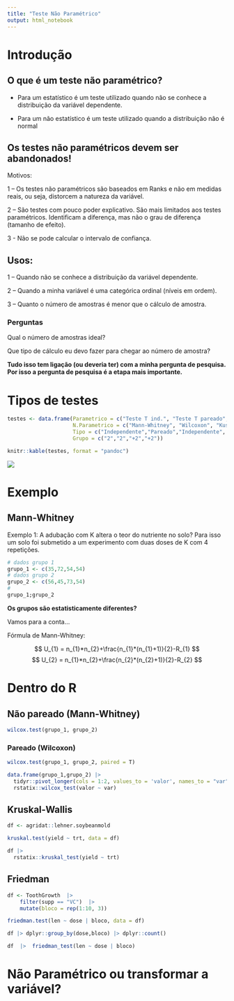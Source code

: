 ```yaml
---
title: "Teste Não Paramétrico"
output: html_notebook
---
```


# Introdução

## O que é um teste não paramétrico?

- Para um estatístico é um teste utilizado quando não se conhece a distribuição da variável dependente.

- Para um não estatístico é um teste utilizado quando a distribuição não é normal


## Os testes não paramétricos devem ser **abandonados!** 

Motivos:

1 – Os testes não paramétricos são baseados em Ranks e não em medidas reais, ou seja, distorcem a natureza da variável.

2 – São testes com pouco poder explicativo. São mais limitados aos testes paramétricos. Identificam a diferença, mas não o grau de diferença (tamanho de efeito).

3 - Não se pode calcular o intervalo de confiança.

## Usos:

1 – Quando não se conhece a distribuição da variável dependente.

2 – Quando a minha variável é uma categórica ordinal (níveis em ordem).

3 – Quanto o número de amostras é menor que o cálculo de amostra.

### Perguntas

Qual o número de amostras ideal?

Que tipo de cálculo eu devo fazer para chegar ao número de amostra?

**Tudo isso tem ligação (ou deveria ter) com a minha pergunta de pesquisa. Por isso a pergunta de pesquisa é a etapa mais importante.**


# Tipos de testes

```r
testes <- data.frame(Parametrico = c("Teste T ind.", "Teste T pareado", "Anova ind.", "Anova pareada"), 
                     N.Parametrico = c("Mann-Whitney", "Wilcoxon", "Kuskal-Wallis", "Friedman"), 
                     Tipo = c("Independente","Pareado","Independente", "Pareado"),
                     Grupo = c("2","2","+2","+2"))

knitr::kable(testes, format = "pandoc")
```

![](https://marcoarmello.files.wordpress.com/2012/05/teste-estatistico-marco-mello.001.png)

# Exemplo 

## Mann-Whitney

Exemplo 1: 
A adubação com K altera o teor do nutriente no solo?
Para isso um solo foi submetido a um experimento com duas doses de K com 4 repetições. 

```r
# dados grupo 1
grupo_1 <- c(35,72,54,54)
# dados grupo 2
grupo_2 <- c(56,45,73,54)
# 
grupo_1;grupo_2
```

**Os grupos são estatisticamente diferentes?**

Vamos para a conta...

Fórmula de Mann-Whitney:

$$ U_{1} = n_{1}*n_{2}+\frac{n_{1}*(n_{1}+1)}{2}-R_{1} $$
$$ U_{2} = n_{1}*n_{2}+\frac{n_{2}*(n_{2}+1)}{2}-R_{2} $$

# Dentro do R

## Não pareado (Mann-Whitney)

```r
wilcox.test(grupo_1, grupo_2)
```

### Pareado (Wilcoxon)

```r
wilcox.test(grupo_1, grupo_2, paired = T)

data.frame(grupo_1,grupo_2) |> 
  tidyr::pivot_longer(cols = 1:2, values_to = 'valor', names_to = "var") |> 
  rstatix::wilcox_test(valor ~ var)
```

## Kruskal-Wallis

```r
df <- agridat::lehner.soybeanmold

kruskal.test(yield ~ trt, data = df)

df |> 
  rstatix::kruskal_test(yield ~ trt)

```

## Friedman

```r
df <- ToothGrowth  |> 
    filter(supp == "VC")  |> 
    mutate(bloco = rep(1:10, 3))

friedman.test(len ~ dose | bloco, data = df)

df |> dplyr::group_by(dose,bloco) |> dplyr::count()

df  |>  friedman_test(len ~ dose | bloco)

```

# Não Paramétrico ou transformar a variável?




